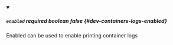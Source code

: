 
<details className="config-field" data-expandable="false" open>
<summary>

##### `enabled` <span class="config-field-required" data-required="false">required</span> <span class="config-field-type">boolean</span> <span class="config-field-default">false</span> <span class="config-field-enum"></span> {#dev-containers-logs-enabled}

Enabled can be used to enable printing container logs

</summary>



</details>
